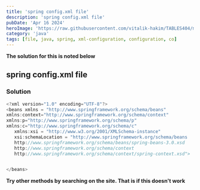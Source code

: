 ```yaml
---
title: 'spring config.xml file'
description: 'spring config.xml file'
pubDate: 'Apr 16 2024'
heroImage: 'https://raw.githubusercontent.com/vitalik-hakim/TABLES404/main/error_b/java.png'
category: 'java'
tags: [file, java, spring, xml-configuration, configuration, co]
---
```


**The solution for this is noted below**

## spring config.xml file

### Solution

```java
<?xml version="1.0" encoding="UTF-8"?>
<beans xmlns = "http://www.springframework.org/schema/beans"
xmlns:context="http://www.springframework.org/schema/context"
xmlns:p="http://www.springframework.org/schema/p"
xmlns:c="http://www.springframework.org/schema/c"
   xmlns:xsi = "http://www.w3.org/2001/XMLSchema-instance"
   xsi:schemaLocation = "http://www.springframework.org/schema/beans
   http://www.springframework.org/schema/beans/spring-beans-3.0.xsd
   http://www.springframework.org/schema/context
   http://www.springframework.org/schema/context/spring-context.xsd">


</beans>
```

**Try other methods by searching on the site. That is if this doesn't work**

